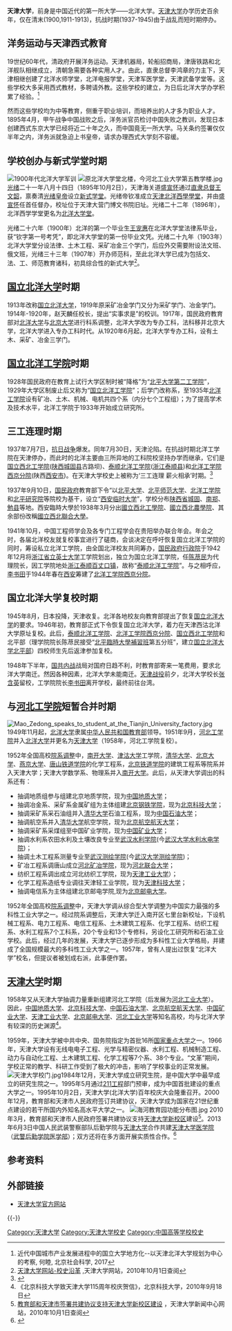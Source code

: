 '''天津大学'''，前身是中国近代的第一所大学——北洋大学。[[天津大学|天津大学]]办学历史百余年，仅在清末(1900,1911-1913)，抗战时期(1937-1945)由于战乱而短时期停办。
==洋务运动与天津西式教育==
19世纪60年代，清政府开展洋务运动。天津机器局，轮船招商局，津唐铁路和北洋舰队相继成立，清朝急需要各种实用人才。由此，直隶总督李鸿章的力主下，天津相继创建了北洋水师学堂，北洋电报学堂，天津军医学堂，天津武备学堂等。这些学校大多采用西式教材，多聘请外教。这些学校的建立，为日后北洋大学办学积累了经验。<ref> 近代中国城市产业发展进程中的国立大学地方化--以天津北洋大学规划为中心的考察, 何睦, 北京社会科学, 2017</ref>

然而这些学校均为中等教育，侧重于职业培训，而培养出的人才多为职业人才。1895年4月，甲午战争中国战败之后，洋务派官员检讨中国失败之教训，发现日本创建西式东京大学已经将近二十年之久，而中国竟无一所大学。马关条约签署仅仅半年之内，洋务派就急迫上书皇帝，请求办理西式大学刻不容缓。

==学校创办与新式学堂时期 ==
[[File:Peiyang_1900.jpg|1900年代北洋大学军训]]
[[File:原北洋大学堂北楼，今河北工业大学第五教学楼.jpg|thumb]]
[[光绪|光绪]]二十一年八月十四日（1895年10月2日），天津海关道[[盛宣怀|盛宣怀]]通过[[直隶总督|直隶总督]][[王文韶|王文韶]]，禀奏清[[光绪皇帝|光绪皇帝]]设立[[新式学堂|新式学堂]]。光绪帝钦准成立[[天津北洋西學學堂|天津北洋西學學堂]]，并由[[盛宣怀|盛宣怀]]任首任督办，校址位于天津大营门博文书院旧址。光绪二十二年（1896年），北洋西学学堂更名为[[北洋大学堂|北洋大学堂]]。

光绪二十六年（1900年）北洋的第一个毕业生[[王宠惠|王宠惠]]在北洋大学堂法律系毕业，获“钦字第一号考凭”，即北洋大学堂的第一份毕业文凭。光绪二十九年（1903年）北洋大学堂分设法律、土木工程、采矿冶金三个学门，后应外交需要附设法文班、俄文班，光绪三十三年（1907年）开办师范科，至此北洋大学已成为包括文、法、工、师范教育诸科，初具综合性的新式大学<ref>[http://www.tju.edu.cn/xxgk/history/ 天津大学网站-校史沿革] {{Wayback|url=http://www.tju.edu.cn/xxgk/history/ |date=20131217021709 }},天津大学网站，2010年10月1日查阅</ref>。

==[[国立北洋大学|国立北洋大学]]时期 ==
1913年改称[[国立北洋大学|国立北洋大学]]，1919年原采矿冶金学门又分为采矿学门、冶金学门。1914年-1920年，赵天麟任校长，提出“实事求是”的校训。1917年，国民政府教育部对[[北洋大学|北洋大学]]与[[北京大学|北京大学]]进行科系调整，北洋大学改为专办工科，法科移并北京大学，北洋大学进入专办工科时代。从1920年6月起，北洋大学专办工科，设有土木、采矿、冶金三学门。

==[[国立北洋工学院|国立北洋工学院]]时期==
1928年国民政府在教育上试行大学区制时被“降格”为“[[北平大学第二工学院|北平大学第二工学院]]”，1929年大学区制废止后又称为“[[国立北洋工学院|国立北洋工学院]]”；后学门改称系，至1935年[[北洋工学院|北洋工学院]]设有矿冶、土木、机械、电机共四个系（内分七个工程组）；为了提高学术及技术水平，北洋工学院于1933年开始成立研究所。

==三工连理时期 ==
1937年7月7日，[[中國抗日戰爭|抗日战争]]爆发。同年7月30日，天津沦陷。在抗战时期北洋工学院在天津停办，而此时的北洋主要由三所异地的工科院校坚持办学而继承，它们是[[国立西北工学院|国立西北工学院]]([[陕西|陕西]][[城固县|城固县]]古路坝)、[[泰顺北洋工学院|泰顺北洋工学院]]([[浙江|浙江]][[泰顺县|泰顺县]])和[[北洋工学院西京分院|北洋工学院西京分院]](陕西[[西安市|西安市]])。在天津大学校史上被称为‘三工连理 薪火相承’时期。<ref>{{Cite web |url=http://www.tju.edu.cn/xxgk/history/ |title=北洋大学-天津大学大事年表 |access-date=2013-12-16 |archive-url=https://web.archive.org/web/20131217021709/http://www.tju.edu.cn/xxgk/history/ |archive-date=2013-12-17 |dead-url=yes }}</ref>

1937年9月10日，[[国民政府|国民政府]]教育部下令“以[[北平大学|北平大学]]、[[北平师范大学|北平师范大学]]、[[北洋工学院|北洋工学院]]和[[北平研究院|北平研究院]]等院校为基干，设立“[[西安临时大学|西安临时大学]]”，学校分布[[陕西省|陕西省]][[城固|城固]]、[[南郑|南郑]]、[[勉县|勉县]]等地。西安臨時大學於1938年3月分出[[國立西北工學院|國立西北工學院]]、[[國立西北農學院|國立西北農學院]]、其余部份改稱[[國立西北聯合大學|國立西北聯合大學]]。

1941年10月，中国工程师学会及各专门工程学会在贵阳举办联合年会。年会之时，各届北洋校友就复校事宜进行了磋商，会谈决定在呼吁恢复国立北洋工学院的同时，筹设私立北洋工学院，由全国北洋校友共同筹办，[[国民政府行政院|国民政府行政院]]于1942年12月将[[浙江省立英士大学|浙江省立英士大学]]工学院划出，独立为国立北洋工学院，任[[陈荩民|陈荩民]]为代理院长，因工学院地处[[浙江|浙江]][[泰顺|泰顺]][[百丈口镇|百丈口镇]]，故称“[[泰顺北洋工学院|泰顺北洋工学院]]”。与之相呼应，[[李书田|李书田]]于1944年春在[[西安|西安]]筹建了[[北洋工学院西京分院|北洋工学院西京分院]]。

==国立北洋大学复校时期==
1945年8月，日本投降，天津收复。北洋各地校友向教育部提出了恢复[[国立北洋大学|国立北洋大学]]的要求。1946年初，教育部正式下令恢复国立北洋大学，着力在天津西沽北洋大学原址复校。此后，[[泰顺北洋工学院|泰顺北洋工学院]]、[[北洋工学院西京分院|北洋工学院西京分院]]、[[国立西北工学院|国立西北工学院]]和北平部（理学院院长陈荩民接受“[[北平臨時大學補習班|北平臨時大學補習班]]第五分班”，建立[[国立北洋大学北平部|国立北洋大学北平部]]）四校师生先后返津参加复校。

1948年下半年，[[国共内战|国共内战]]战局对国府日趋不利，时教育部寄来一笔费用，要求北洋大学南迁。然因各种因素，北洋大学未能南迁。[[天津战役|天津战役]]前夕，北洋大学校长[[张含英|张含英]]留校，工学院院长[[李书田|李书田]]离开学校，最终前往台湾。

==与[[河北工学院|河北工学院]]短暂合并时期 ==
[[File:Mao_Zedong_speaks_to_student_at_the_Tianjin_University_factory.jpg|thumb]]
1949年11月起，[[北洋大学|北洋大学]]隶属[[中华人民共和国教育部|中华人民共和国教育部]]领导。1951年9月，[[河北工学院|河北工学院]]并入[[北洋大学|北洋大学]]并更名为[[天津大学|天津大学]]（1958年，河北工学院复校）。

1952年全国高校[[院系调整|院系调整]]中，[[南开大学|南开大学]]、[[津沽大学|津沽大学]]工学院，[[清华大学|清华大学]]、[[北京大学|北京大学]]、[[燕京大学|燕京大学]]、[[唐山铁道学院|唐山铁道学院]]的化学工程系，[[北京铁道学院|北京铁道学院]]的建筑工程系等院系并入天津大学；天津大学数学系、物理系并入[[南开大学|南开大学]]。此后，从天津大学调出的科系还有：
*抽调地质组参与组建北京地质学院，现为[[中国地质大学|中国地质大学]]；
*抽调冶金系、采矿系金属矿组为主体组建[[北京钢铁学院|北京钢铁学院]]，现为[[北京科技大学|北京科技大学]]；
*抽调采矿系采石油组并入[[清华大学|清华大学]]石油工程系，现为[[中国石油大学|中国石油大学]]；
*抽调航空系并入[[清华大学|清华大学]]航空学院，现为[[北京航空航天大学|北京航空航天大学]]；
*抽调采矿系采煤组至中国矿业学院，现为[[中国矿业大学|中国矿业大学]]；
*抽调水利系农田水利及土壤改良专业至[[武汉水利学院|武汉水利学院]](今[[武汉大学水利水电学院|武汉大学水利水电学院]])；
*抽调土木工程系测量专业至[[武汉测绘学院|武汉测绘学院]](今[[武汉大学测绘学院|武汉大学测绘学院]])；
*矿冶工程系调唐山成立[[河北矿冶学院|河北矿冶学院]]，现为[[河北联合大学|河北联合大学]]；
*纺织工程系调出成立河北纺织工学院，现为[[天津工业大学|天津工业大学]]）；
*化学工程系造纸专业调往天津轻工业学院，现为[[天津科技大学|天津科技大学]]；
*抽调电信系为主体组建北京邮电学院,现为[[北京邮电大学|北京邮电大学]]。
1952年全国高校[[院系调整|院系调整]]中，天津大学调从综合型大学调整为中国实力最强的多科性工业大学之一。经过院系调整后，天津大学迁入南开区七里台新校址，下设机械工程系、电力工程系、电信工程系、土木建筑工程系、化学工程系、纺织工程系、水利工程系7个工科系，20个专业和13个专修科，另设化工研究所和石油工业学校。此后，经过几年的发展，天津大学已逐步形成为多科性工业大学格局，并建成了全国规模最大的多科性工业大学之一。1957年，曾有人提出过恢复“北洋大学”校名，但提议者被划成右派，此事便作罢。

==[[天津大学|天津大学]]时期==
1958年又从天津大学抽调力量重新组建河北工学院（后发展为[[河北工业大学|河北工业大学]]）。
因此，[[中国地质大学|中国地质大学]]、[[北京科技大学|北京科技大学]]、[[中国石油大学|中国石油大学]]、[[北京航空航天大学|北京航空航天大学]]、[[中国矿业大学|中国矿业大学]]、[[天津工业大学|天津工业大学]]、[[北京邮电大学|北京邮电大学]]、[[河北工业大学|河北工业大学]]等知名高校，均与北洋大学有较深的历史渊源<ref>《北京科技大学致天津大学115周年校庆贺信》，北京科技大学，2010年9月18日</ref>。

1959年，天津大学被中共中央、国务院指定为首批16所[[国家重点大学|国家重点大学]]之一。1966年，天津大学设有无线电电子工程、光学与精密仪器、水利工程、机械制造工程、动力与自动化工程、土木建筑工程、化学工程等7个系、38个专业。“文革”期间，学校正常的教学、科研工作受到了极大的冲击，影响了学校事业的正常发展。[[File:天津大学校门.jpg|thumb]]1984年12月，天津大学成立研究生院，是中国大学中最早成立的研究生院之一。1995年5月通过[[211工程|211工程]]部门预审，成为中国首批建设的重点大学之一。1995年10月2日，天津大学(北洋大学)百年校庆大会隆重召开。2000年12月，教育部和天津市人民政府签订共建协议，天津大学成为国家在21世纪重点建设的若干所国内外知名高水平大学之一。
[[File:海河教育园功能分布图.jpg|thumb]]
2010年3月，教育部和天津市人民政府签署共建协议支持[[天津大学新校区|天津大学新校区]]建设<ref>[http://www.tju.edu.cn/newscenter/headline/201003/t20100308_31285.htm 教育部和天津市签署共建协议支持天津大学新校区建设] {{Wayback|url=http://www.tju.edu.cn/newscenter/headline/201003/t20100308_31285.htm |date=20100905115029 }}，天津大学新闻中心网站，2010年10月1日查阅</ref>。2013年6月3日中国人民武装警察部队后勤学院与[[天津大学|天津大学]]合作共建[[天津大学医学院|天津大学医学院]]（[[武警后勤学院医学部|武警后勤学院医学部]]）；双方还将在多方面开展实质性合作。<ref>{{cite web| url=http://news.tju.edu.cn/foreign_affairs/201306/t20130603_174139.htm| title=天津大学与武警后勤学院签署联合办学协议| publisher=天津大学网站| accessdate=2013-06-05| deadurl=yes| archiveurl=https://web.archive.org/web/20130630203721/http://news.tju.edu.cn/foreign_affairs/201306/t20130603_174139.htm| archivedate=2013-06-30}}</ref>

== 参考资料 ==
{{reflist|2}}
==外部链接==
*[http://www.tju.edu.cn 天津大学官方网站] {{Wayback|url=http://www.tju.edu.cn/ |date=20201001184201 }}

{{-}}
{{天津大学}}

[[Category:天津大学|Category:天津大学]]
[[Category:天津大学校史|Category:天津大学校史]]
[[Category:中国高等学校校史|Category:中国高等学校校史]]
